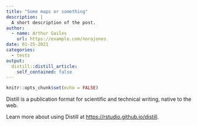 ```yaml
---
title: "Some maps or something"
description: |
  A short description of the post.
author:
  - name: Arthur Gailes
    url: https://example.com/norajones
date: 01-25-2021
categories: 
  - tests
output:
  distill::distill_article:
    self_contained: false
---
```



```r
knitr::opts_chunk$set(echo = FALSE)
```

Distill is a publication format for scientific and technical writing, native to the web.

Learn more about using Distill at <https://rstudio.github.io/distill>.


